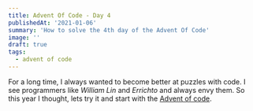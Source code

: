 ```yaml
---
title: Advent Of Code - Day 4
publishedAt: '2021-01-06'
summary: 'How to solve the 4th day of the Advent Of Code'
image: ''
draft: true
tags:
  - advent of code
---
```


For a long time, I always wanted to become better at puzzles with code. I see programmers like _William Lin_ and _Errichto_ and always envy them. So this year I thought, lets try it and start with the [Advent of code](https://adventofcode.com).
